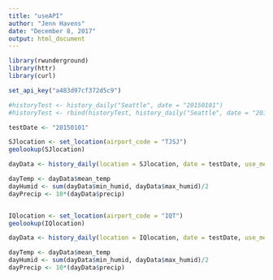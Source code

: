 ```yaml
---
title: "useAPI"
author: "Jenn Havens"
date: "December 8, 2017"
output: html_document
---
```


```r

library(rwunderground)
library(httr)
library(curl)

set_api_key("a483d97cf372d5c9")

#historyTest <- history_daily("Seattle", date = "20150101")
#historyTest <- rbind(historyTest, history_daily("Seattle", date = "20150102"))
```

```r

testDate <- "20150101"

SJlocation <- set_location(airport_code = "TJSJ")
geolookup(SJlocation)

dayData <- history_daily(location = SJlocation, date = testDate, use_metric = T)

dayTemp <- dayData$mean_temp
dayHumid <- sum(dayData$min_humid, dayData$max_humid)/2
dayPrecip <- 10*(dayData$precip)


IQlocation <- set_location(airport_code = "IQT")
geolookup(IQlocation)

dayData <- history_daily(location = IQlocation, date = testDate, use_metric = T)

dayTemp <- dayData$mean_temp
dayHumid <- sum(dayData$min_humid, dayData$max_humid)/2
dayPrecip <- 10*(dayData$precip)


```